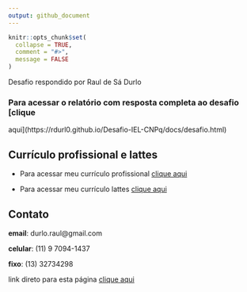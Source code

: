 ```yaml
---
output: github_document
---
```



```r
knitr::opts_chunk$set(
  collapse = TRUE,
  comment = "#>",
  message = FALSE
)
```


Desafio respondido por Raul de Sá Durlo


### **Para acessar o relatório com resposta completa ao desafio** [clique
aqui](https://rdurl0.github.io/Desafio-IEL-CNPq/docs/desafio.html)


## Currículo profissional e lattes

* Para acessar meu currículo profissional [clique aqui](https://github.com/rdurl0/Desafio-IEL-CNPq/blob/master/data/CV_Raul.pdf)

* Para acessar meu currículo lattes [clique aqui](http://lattes.cnpq.br/8549263887619790)

## Contato

**email**: durlo.raul@gmail.com  

**celular**: (11) 9 7094-1437  

**fixo**: (13) 32734298

link direto para esta página [clique aqui](https://rdurl0.github.io/Desafio-IEL-CNPq/)
